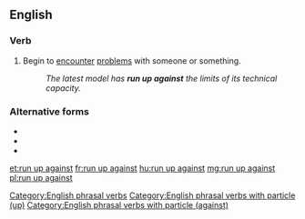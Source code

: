 ==English==

===Verb===
{{head|en|verb}}

# Begin to [[encounter]] [[problems]] with someone or something.
#: ''The latest model has '''run up against''' the limits of its technical capacity.''

===Alternative forms===
* {{l|en|ran up against}}
* {{l|en|running up against}}
* {{l|en|runs up against}}

[[Category:English phrasal verbs]]
[[Category:English phrasal verbs with particle (up)]]
[[Category:English phrasal verbs with particle (against)]]

[[et:run up against]]
[[fr:run up against]]
[[hu:run up against]]
[[mg:run up against]]
[[pl:run up against]]